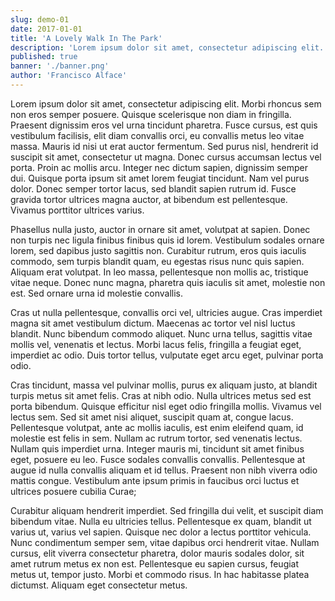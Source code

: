 ```yaml
---
slug: demo-01
date: 2017-01-01
title: 'A Lovely Walk In The Park'
description: 'Lorem ipsum dolor sit amet, consectetur adipiscing elit. Sed molestie leo ut sodales porta. Vivamus pharetra risus ac fermentum faucibus. Nam in sodales ex.'
published: true
banner: './banner.png'
author: 'Francisco Alface'
---
```



<HelloWorld/>

Lorem ipsum dolor sit amet, consectetur adipiscing elit. Morbi rhoncus sem non eros semper posuere. Quisque scelerisque non diam in fringilla. Praesent dignissim eros vel urna tincidunt pharetra. Fusce cursus, est quis vestibulum facilisis, elit diam convallis orci, eu convallis metus leo vitae massa. Mauris id nisi ut erat auctor fermentum. Sed purus nisl, hendrerit id suscipit sit amet, consectetur ut magna. Donec cursus accumsan lectus vel porta. Proin ac mollis arcu. Integer nec dictum sapien, dignissim semper dui. Quisque porta ipsum sit amet lorem feugiat tincidunt. Nam vel purus dolor. Donec semper tortor lacus, sed blandit sapien rutrum id. Fusce gravida tortor ultrices magna auctor, at bibendum est pellentesque. Vivamus porttitor ultrices varius.

Phasellus nulla justo, auctor in ornare sit amet, volutpat at sapien. Donec non turpis nec ligula finibus finibus quis id lorem. Vestibulum sodales ornare lorem, sed dapibus justo sagittis non. Curabitur rutrum, eros quis iaculis commodo, sem turpis blandit quam, eu egestas risus nunc quis sapien. Aliquam erat volutpat. In leo massa, pellentesque non mollis ac, tristique vitae neque. Donec nunc magna, pharetra quis iaculis sit amet, molestie non est. Sed ornare urna id molestie convallis.

Cras ut nulla pellentesque, convallis orci vel, ultricies augue. Cras imperdiet magna sit amet vestibulum dictum. Maecenas ac tortor vel nisl luctus blandit. Nunc bibendum commodo aliquet. Nunc urna tellus, sagittis vitae mollis vel, venenatis et lectus. Morbi lacus felis, fringilla a feugiat eget, imperdiet ac odio. Duis tortor tellus, vulputate eget arcu eget, pulvinar porta odio.

Cras tincidunt, massa vel pulvinar mollis, purus ex aliquam justo, at blandit turpis metus sit amet felis. Cras at nibh odio. Nulla ultrices metus sed est porta bibendum. Quisque efficitur nisl eget odio fringilla mollis. Vivamus vel lectus sem. Sed sit amet nisi aliquet, suscipit quam at, congue lacus. Pellentesque volutpat, ante ac mollis iaculis, est enim eleifend quam, id molestie est felis in sem. Nullam ac rutrum tortor, sed venenatis lectus. Nullam quis imperdiet urna. Integer mauris mi, tincidunt sit amet finibus eget, posuere eu leo. Fusce sodales convallis convallis. Pellentesque at augue id nulla convallis aliquam et id tellus. Praesent non nibh viverra odio mattis congue. Vestibulum ante ipsum primis in faucibus orci luctus et ultrices posuere cubilia Curae;

Curabitur aliquam hendrerit imperdiet. Sed fringilla dui velit, et suscipit diam bibendum vitae. Nulla eu ultricies tellus. Pellentesque ex quam, blandit ut varius ut, varius vel sapien. Quisque nec dolor a lectus porttitor vehicula. Nunc condimentum semper sem, vitae dapibus orci hendrerit vitae. Nullam cursus, elit viverra consectetur pharetra, dolor mauris sodales dolor, sit amet rutrum metus ex non est. Pellentesque eu sapien cursus, feugiat metus ut, tempor justo. Morbi et commodo risus. In hac habitasse platea dictumst. Aliquam eget consectetur metus.
